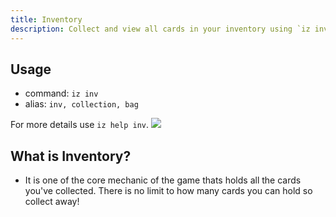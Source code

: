```yaml
---
title: Inventory
description: Collect and view all cards in your inventory using `iz inv`.
---
```

## Usage
- command: `iz inv`
- alias: `inv, collection, bag`

<Note>For more details use `iz help inv`.</Note>
<img class="rounded-md" src="../images/inv.jpg" />
## What is Inventory?
- It is one of the core mechanic of the game thats holds all the cards you've collected. There is no limit to how many cards you can hold so collect away!

<CardGroup cols="3">
<Card title="Filters" href="filters#inventory" icon="thumbtack" horizontal />
<Card title="Market" href="market" icon="thumbtack" horizontal />
<Card title="Enchantment" href="/advanced/enchantment" icon="thumbtack" horizontal />
</CardGroup>